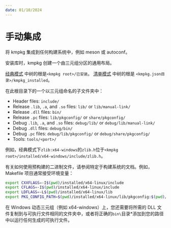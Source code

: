 ```yaml
---
date: 01/10/2024
---
```

# 手动集成

将 kmpkg 集成到任何构建系统中，例如 meson 或 autoconf。

安装库时，kmpkg 创建一个由三元组分区的通用布局。

[经典模式](../../concepts/classic-mode.mdx) 中树的根是`<kmpkg root>/已安装`。 [清单模式](../../concepts/manifest-mode.mdx) 中树的根是 `<kmpkg.json目录>/kmpkg_installed`。

在此根目录下的一个以三元组命名的子文件夹中：

- Header files: `include/`
- Release `.lib`, `.a`, and `.so` files: `lib/` or `lib/manual-link/`
- Release `.dll` files: `bin/`
- Release `.pc` files: `lib/pkgconfig/` or `share/pkgconfig/`
- Debug `.lib`, `.a`, and `.so` files: `debug/lib/` or `debug/lib/manual-link/`
- Debug `.dll` files: `debug/bin/`
- Debug `.pc` files: `debug/lib/pkgconfig/` or `debug/share/pkgconfig/`
- Tools: `tools/<port>/`

例如，经典模式下`zlib:x64-windows`的`zlib.h`位于`<kmpkg root>/installed/x64-windows/include/zlib.h`。

有关如何使用预构建的二进制文件，请参阅特定于构建系统的文档。例如，Makefile 项目通常接受环境变量：

```sh
export CXXFLAGS=-I$(pwd)/installed/x64-linux/include
export CFLAGS=-I$(pwd)/installed/x64-linux/include
export LDFLAGS=-L$(pwd)/installed/x64-linux/lib
export PKG_CONFIG_PATH=$(pwd)/installed/x64-linux/lib/pkgconfig:$(pwd)/installed/x64-linux/share/pkgconfig:$PKG_CONFIG_PATH
```

在 Windows 动态三元组（例如 x64-windows）上，您还需要将所需的 DLL 文件复制到与可执行文件相同的文件夹中，或者将正确的`bin\`目录*添加到您的路径中以运行任何生成的可执行文件。